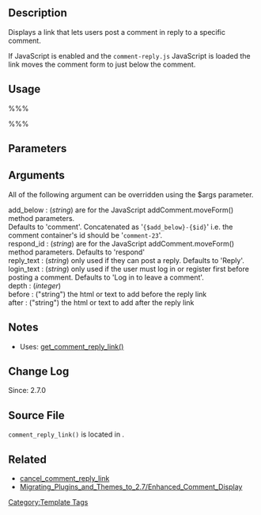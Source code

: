 == Description ==

Displays a link that lets users post a comment in reply to a specific comment. 

If JavaScript is enabled and the <code>comment-reply.js</code> JavaScript is loaded the link moves the comment form to just below the comment.

== Usage ==

%%% <?php comment_reply_link( $args, $comment, $post ); ?> %%%

== Parameters ==

{{Parameter|$args|array|Associative array of options (see below)|optional|array}}
{{Parameter|$comment|integer|ID of comment being replied to.|optional|null}}
{{Parameter|$post|integer|ID of post that comment is going to be displayed on.|optional|null}}

== Arguments ==

All of the following argument can be overridden using the $args parameter.

; add_below : (''string'') are for the JavaScript addComment.moveForm() method parameters.<br />Defaults to 'comment'. Concatenated as '<tt>{$add_below}-{$id}</tt>' i.e. the comment container's id should be '<tt>comment-23</tt>'.
; respond_id : (''string'')  are for the JavaScript addComment.moveForm() method parameters.  Defaults to 'respond'  
; reply_text : (''string'')  only used if they can post a reply.  Defaults to 'Reply'.
; login_text : (''string'') only used if the user must log in or register first before posting a comment.  Defaults to 'Log in to leave a comment'.
; depth : (''integer'')
; before : ("string") the html or text to add before the reply link
; after : ("string") the html or text to add after the reply link

== Notes ==
* Uses: [[Function Reference/get_comment_reply_link|get_comment_reply_link()]]

== Change Log ==
Since: 2.7.0

== Source File ==
<tt>comment_reply_link()</tt> is located in {{Trac|wp-includes/comment-template.php}}.

== Related ==

* [[Template_Tags/cancel_comment_reply_link|cancel_comment_reply_link]]
* [[Migrating_Plugins_and_Themes_to_2.7/Enhanced_Comment_Display]]

{{Tag Comments Tags}}

[[Category:Template Tags]]
